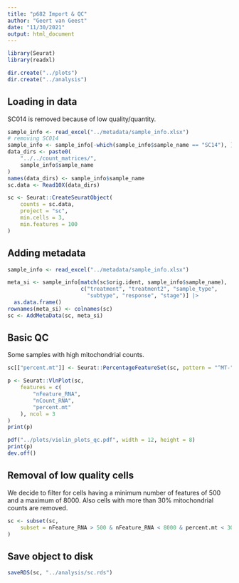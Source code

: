 ```yaml
---
title: "p682 Import & QC"
author: "Geert van Geest"
date: "11/30/2021"
output: html_document
---
```


```r
library(Seurat)
library(readxl)
```

```r
dir.create("../plots")
dir.create("../analysis")
```

## Loading in data

SC014 is removed because of low quality/quantity. 

```r

sample_info <- read_excel("../metadata/sample_info.xlsx")
# removing SC014
sample_info <- sample_info[-which(sample_info$sample_name == "SC14"), ]
data_dirs <- paste0(
    "../../count_matrices/",
    sample_info$sample_name
)
names(data_dirs) <- sample_info$sample_name
sc.data <- Read10X(data_dirs)

sc <- Seurat::CreateSeuratObject(
    counts = sc.data,
    project = "sc",
    min.cells = 3,
    min.features = 100
)
```

## Adding metadata

```r
sample_info <- read_excel("../metadata/sample_info.xlsx")

meta_si <- sample_info[match(sc$orig.ident, sample_info$sample_name),
                       c("treatment", "treatment2", "sample_type",
                         "subtype", "response", "stage")] |> 
  as.data.frame()
rownames(meta_si) <- colnames(sc)
sc <- AddMetaData(sc, meta_si)
```

## Basic QC

Some samples with high mitochondrial counts. 

```r
sc[["percent.mt"]] <- Seurat::PercentageFeatureSet(sc, pattern = "^MT-")

p <- Seurat::VlnPlot(sc,
    features = c(
        "nFeature_RNA",
        "nCount_RNA",
        "percent.mt"
    ), ncol = 3
)
print(p)

pdf("../plots/violin_plots_qc.pdf", width = 12, height = 8)
print(p)
dev.off()
```

## Removal of low quality cells

We decide to filter for cells having a minimum number of features of 500 and a maximum of 8000. Also cells with more than 30% mitochondrial counts are removed.

```r
sc <- subset(sc,
    subset = nFeature_RNA > 500 & nFeature_RNA < 8000 & percent.mt < 30
)
```

## Save object to disk

```r
saveRDS(sc, "../analysis/sc.rds")
```